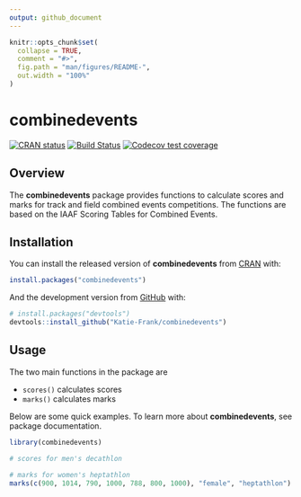 ```yaml
---
output: github_document
---
```


<!-- README.md is generated from README.Rmd. Please edit that file -->

```r
knitr::opts_chunk$set(
  collapse = TRUE,
  comment = "#>",
  fig.path = "man/figures/README-",
  out.width = "100%"
)
```

# combinedevents

<!-- badges: start -->
[![CRAN status](https://www.r-pkg.org/badges/version/combinedevents)](https://CRAN.R-project.org/package=combinedevents)
[![Build Status](https://travis-ci.org/Katie-Frank/combinedevents.svg?branch=master)](https://travis-ci.org/Katie-Frank/combinedevents)
[![Codecov test coverage](https://codecov.io/gh/Katie-Frank/combinedevents/branch/master/graph/badge.svg)](https://codecov.io/gh/Katie-Frank/combinedevents?branch=master)
<!-- badges: end -->

## Overview

The **combinedevents** package provides functions to calculate scores and marks for track and field combined events competitions. The functions are based on the IAAF Scoring Tables for Combined Events. 

## Installation

You can install the released version of **combinedevents** from [CRAN](https://CRAN.R-project.org) with:

``` r
install.packages("combinedevents")
```

And the development version from [GitHub](https://github.com/) with:

``` r
# install.packages("devtools")
devtools::install_github("Katie-Frank/combinedevents")
```

## Usage

The two main functions in the package are

- `scores()` calculates scores
- `marks()` calculates marks

Below are some quick examples. To learn more about **combinedevents**, see package documentation.

```r
library(combinedevents)

# scores for men's decathlon

# marks for women's heptathlon
marks(c(900, 1014, 790, 1000, 788, 800, 1000), "female", "heptathlon")
```

